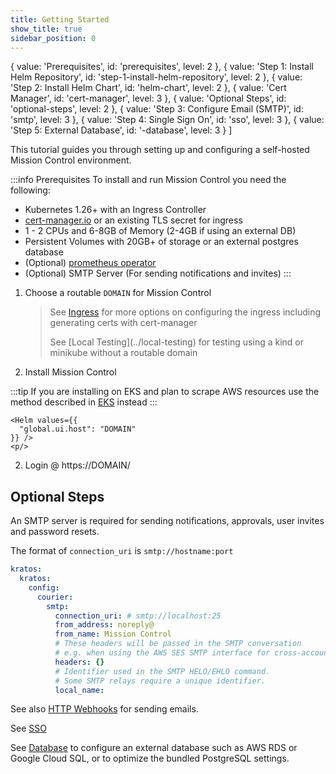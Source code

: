 ```yaml
---
title: Getting Started
show_title: true
sidebar_position: 0
---
```



  {
    value: 'Prerequisites',
    id: 'prerequisites',
    level: 2
  },
  {
    value: 'Step 1: Install Helm Repository',
    id: 'step-1-install-helm-repository',
    level: 2
  },
  {
    value: 'Step 2: Install Helm Chart',
    id: 'helm-chart',
    level: 2
  },
  {
    value: 'Cert Manager',
    id: 'cert-manager',
    level: 3
  },
  {
    value: 'Optional Steps',
    id: 'optional-steps',
    level: 2
  },
  {
    value: 'Step 3: Configure Email (SMTP)',
    id: 'smtp',
    level: 3
  },
  {
    value: 'Step 4: Single Sign On',
    id: 'sso',
    level: 3
  },
  {
    value: 'Step 5: External Database',
    id: '-database',
    level: 3
  }
]



This tutorial guides you through setting up and configuring a self-hosted Mission Control environment.

:::info Prerequisites
To install and run Mission Control you need the following:

- Kubernetes 1.26+ with an Ingress Controller
- [cert-manager.io](https://cert-manager.io/docs/) or an existing TLS secret for ingress
- 1 - 2 CPUs and 6-8GB of Memory (2-4GB if using an external DB)
- Persistent Volumes with 20GB+ of storage or an external postgres database
- (Optional) [prometheus operator](https://prometheus-operator.dev/)
- (Optional) SMTP Server (For sending notifications and invites)
  :::

1. Choose a routable `DOMAIN` for Mission Control
    > See [Ingress](/reference/helm/mission-control#ingress) for more options on configuring the ingress including generating certs with cert-manager
    > <p>See [Local Testing](../local-testing) for testing using a kind or minikube without a routable domain</p>

1. Install Mission Control

  :::tip
  If you are installing on EKS and plan to scrape AWS resources use the method described in [EKS](./eks) instead
  :::

    <Helm values={{
      "global.ui.host": "DOMAIN"
    }} />
    <p/>

2. Login @ https://DOMAIN/
   <AdminPassword/>

## Optional Steps

<Step step={3} name="Configure Email (SMTP)" anchor="smtp">

An SMTP server is required for sending notifications, approvals, user invites and password resets.

The format of `connection_uri` is `smtp://hostname:port`

```yaml title="values.yaml"
kratos:
  kratos:
    config:
      courier:
        smtp:
          connection_uri: # smtp://localhost:25
          from_address: noreply@
          from_name: Mission Control
          # These headers will be passed in the SMTP conversation
          # e.g. when using the AWS SES SMTP interface for cross-account sending.
          headers: {}
          # Identifier used in the SMTP HELO/EHLO command.
          # Some SMTP relays require a unique identifier.
          local_name:
```

See also [HTTP Webhooks](https://www.ory.sh/docs/kratos/self-hosted/email-http) for sending emails.

</Step>
<Step step={4} name="Single Sign On" anchor="sso">

See [SSO](./sso)

</Step>

<Step step={5} name="External Database" anchor="database">

See [Database](./database) to configure an external database such as AWS RDS or Google Cloud SQL, or to optimize the bundled PostgreSQL settings.

</Step>
